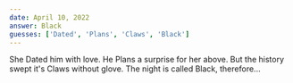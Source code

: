 ```yaml
---
date: April 10, 2022
answer: Black
guesses: ['Dated', 'Plans', 'Claws', 'Black']
---
```


She Dated him with love.
He Plans a surprise for her above.
But the history swept it's Claws without glove.
The night is called Black, therefore...
